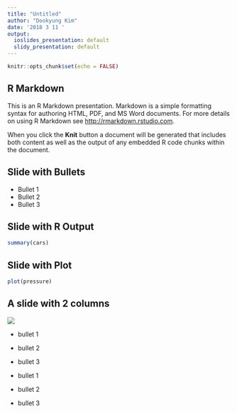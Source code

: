 ```yaml
---
title: "Untitled"
author: "Dookyung Kim"
date: '2018 3 11 '
output:
  ioslides_presentation: default
  slidy_presentation: default
---
```


```r
knitr::opts_chunk$set(echo = FALSE)
```

## R Markdown {.flexbox .vcenter}

This is an R Markdown presentation. Markdown is a simple formatting syntax for authoring HTML, PDF, and MS Word documents. For more details on using R Markdown see <http://rmarkdown.rstudio.com>.

When you click the **Knit** button a document will be generated that includes both content as well as the output of any embedded R code chunks within the document.

## Slide with Bullets

- Bullet 1
- Bullet 2
- Bullet 3

## Slide with R Output

```r
summary(cars)
```

## Slide with Plot

```r
plot(pressure)
```


## A slide with 2 columns {.columns-2}

![](figure/sunstar.png)


- bullet 1
- bullet 2
- bullet 3

- bullet 1
- bullet 2
- bullet 3
